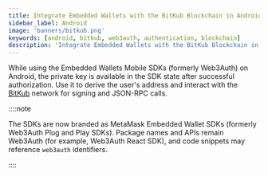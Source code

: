 ```yaml
---
title: Integrate Embedded Wallets with the BitKub Blockchain in Android
sidebar_label: Android
image: 'banners/bitkub.png'
keywords: [android, bitkub, web3auth, authentication, blockchain]
description: 'Integrate Embedded Wallets with the BitKub Blockchain in Android | Embedded Wallets'
---
```



<SEO
  title="Integrate Embedded Wallets with the BitKub Blockchain in Android"
  description="Integrate Embedded Wallets with the BitKub Blockchain in Android | Embedded Wallets"
  image="https://web3auth.io/docs/banners/bitkub.png"
  slug="/embedded-wallets/connect-blockchain/evm/bitkub/android"
/>

While using the Embedded Wallets Mobile SDKs (formerly Web3Auth) on Android, the private key is available in the SDK state after successful authorization. Use it to derive the user's address and interact with the [BitKub](https://developers.bitkubchain.com/) network for signing and JSON-RPC calls.

::::note

The SDKs are now branded as MetaMask Embedded Wallet SDKs (formerly Web3Auth Plug and Play SDKs). Package names and APIs remain Web3Auth (for example, Web3Auth React SDK), and code snippets may reference `web3auth` identifiers.

::::

<EVMInteraction />
